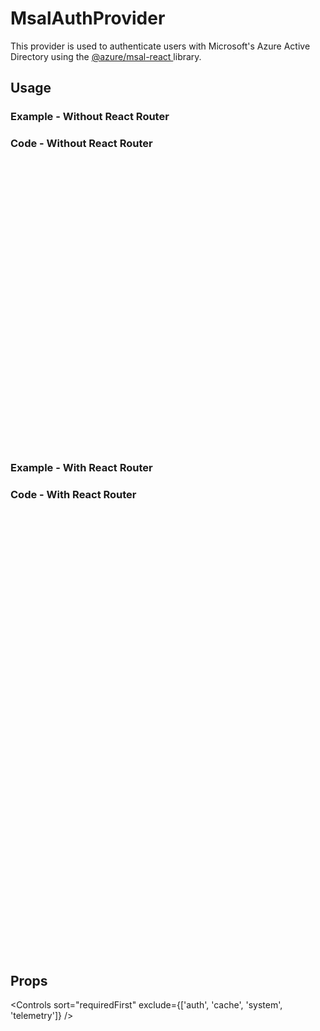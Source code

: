 

<Meta of={allStories} />

# MsalAuthProvider

This provider is used to authenticate users with Microsoft's Azure Active Directory using the [@azure/msal-react
](https://www.npmjs.com/package/@azure/msal-react) library.

## Usage

### Example - Without React Router

<Canvas of={allStories.WithoutReactRouter} sourceState="none" />

### Code - Without React Router

```jsx
import { Button, Code } from '@paalan/react-ui/components';
import { Box, Heading, Stack } from '@paalan/react-ui/layouts';
import { MsalAuthProvider, useMsalAuth } from '@paalan/react-ui/providers';

const Home = () => {
  const { isLoggedIn, user, signIn, signOut } = useMsalAuth();
  const onClick = () => {
    if (isLoggedIn) {
      signOut();
    } else {
      signIn();
    }
  };

  return (
    <Stack gap="4">
      <Heading as="h3">{isLoggedIn ? 'User is logged in' : 'User is not logged in'}</Heading>
      {isLoggedIn && <Code className="whitespace-pre-wrap">{JSON.stringify(user, null, 2)}</Code>}
      <Button onClick={onClick}>Click here to {isLoggedIn ? 'Sign Out' : 'Sign In'}</Button>
    </Stack>
  );
};
const App = () => {
  const clientId = '<YOUR_CLIENT_ID>'; // Replace with your own client ID
  const tenantId = '<YOUR_TENANT_ID>'; // Replace with your own tenant ID
  return (
    <MsalAuthProvider clientId={clientId} tenantId={tenantId} isPopupAuthenticationFlow>
      <Home />
    </MsalAuthProvider>
  );
};
```

### Example - With React Router

<Canvas of={allStories.WithReactRouter} sourceState="none" />

### Code - With React Router

```jsx
import { Button, Code, ErrorRouterBoundary } from '@paalan/react-ui/components';
import { Box, Heading, Stack } from '@paalan/react-ui/layouts';
import { AuthenticatedRoute, MsalAuthProvider, useMsalAuth } from '@paalan/react-ui/providers';
import { createBrowserRouter, createRoutesFromElements, Route, RouterProvider } from 'react-router-dom';

const Home = () => {
  const { isLoggedIn, user, signIn, signOut } = useMsalAuth();
  const onClick = () => {
    if (isLoggedIn) {
      signOut();
    } else {
      signIn();
    }
  };

  return (
    <Stack gap="4">
      <Heading as="h3">{isLoggedIn ? 'User is logged in' : 'User is not logged in'}</Heading>
      {isLoggedIn && <Code className="whitespace-pre-wrap">{JSON.stringify(user, null, 2)}</Code>}
      <Button onClick={onClick}>Click here to {isLoggedIn ? 'Sign Out' : 'Sign In'}</Button>
    </Stack>
  );
};

const router = createBrowserRouter(
  createRoutesFromElements(
    <Route path="/" errorElement={<ErrorRouterBoundary />}>
      {/* Authenticated route */}
      <Route element={<AuthenticatedRoute />}>
        <Route path="/" element={<Home />} />
        <Route path="/dashboard" element={<Box>Dashboard</Box>} />
      </Route>
      {/* Unauthenticated route */}
      <Route path="/signin" element={<Box>Sign In</Box>} />
      <Route path="/signout" element={<Box>Sign Out</Box>} />
    </Route>,
  ),
);

const App = () => {
  const clientId = '<YOUR_CLIENT_ID>'; // Replace with your own client ID
  const tenantId = '<YOUR_TENANT_ID>'; // Replace with your own tenant ID
  return (
    <MsalAuthProvider clientId={clientId} tenantId={tenantId}>
      <RouterProvider router={router} />
    </MsalAuthProvider>
  );
};
```

## Props

<Controls sort="requiredFirst" exclude={['auth', 'cache', 'system', 'telemetry']} />
